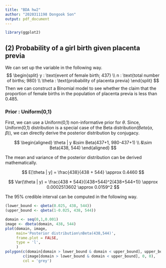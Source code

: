 ```yaml
---
title: "BDA hw2"
author: "2020311198 Dongook Son"
output: pdf_document
---
```

```r
library(ggplot2)
```

## (2) Probability of a girl birth given placenta previa

We can set up the variable in the following way.  
$$
\begin{split}
y : \text{event of female birth; 437}  \\ 
n : \text{total number of births; 980} \\ 
\theta : \text{probability of placenta previa} 
\end{split}
$$
Then we can construct a Binomial model to see whether the claim that the proportion of female births in the population of placenta previa is less than 0.485.  

### Prior : Uniform(0,1)

First, we can use a Uniform(0,1) non-informative prior for $\theta$. Since, Uniform(0,1) distribution is a special case of the Beta distribution($Beta(\alpha,\beta)$), we can directly derive the posterior distribution by conjugacy.  

$$
\begin{aligned}
\theta | y &\sim Beta(437+1, 980-437+1) \\ 
&\sim Beta(438, 544)
\end{aligned}
$$

The mean and variance of the posterior distribution can be derived mathematically.

$$
E[\theta | y] = \frac{438}{438 + 544} \approx 0.4460
$$

$$
Var(\theta | y) = \frac{438 * 544}{(438+544)^2(438+544+1)} \approx 0.0002513602 \approx 0.0159^2 
$$

The 95% credible interval can be computed in the following way.
```r
(lower_bound <- qbeta(0.025, 438, 544))
(upper_bound <- qbeta(1-0.025, 438, 544))
```


```r
domain <- seq(0,1,0.001)
image <- dbeta(domain, 438, 544)
plot(domain, image, 
     main='Posterior distribution\nBeta(438,544)', 
     frame.plot = FALSE,
     type = 'l',
     )
polygon(c(domain[domain > lower_bound & domain < upper_bound], upper_bound, lower_bound), 
        c(image[domain > lower_bound & domain < upper_bound], 0, 0), 
        col = 'grey')
```

